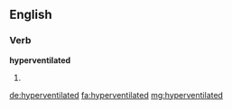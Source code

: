 ==English==

===Verb===
'''hyperventilated'''

# {{en-past of|hyperventilate}}

[[de:hyperventilated]]
[[fa:hyperventilated]]
[[mg:hyperventilated]]
